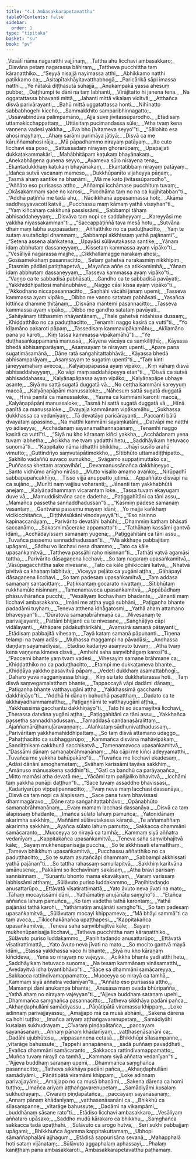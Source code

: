 ```yaml
---
title: "4.1 Ambasakkarapetavatthu"
tableOfContents: false
sidebar:
  order: 1
type: "tipitaka"
basket: "su"
book: "pv"
---
```



<DynamicBreadcrumb />

<Division number="517" book="pv">

<Paragraph number="564" type="verses" book="pv">
_Vesālī nāma nagaratthi vajjīnaṃ,_  
_Tattha ahu licchavi ambasakkaro;_  
_Disvāna petaṃ nagarassa bāhiraṃ,_  
_Tattheva pucchittha taṃ kāraṇatthiko._  

</Paragraph>

</Division>
<Division number="518" book="pv">

<Paragraph number="565" type="verses" book="pv">
_“Seyyā nisajjā nayimassa atthi,_  
_Abhikkamo natthi paṭikkamo ca;_  
_Asitapītakhāyitavatthabhogā,_  
_Paricārikā sāpi imassa natthi._  

</Paragraph>

</Division>
<Division number="519" book="pv">

<Paragraph number="566" type="verses" book="pv">
_Ye ñātakā diṭṭhasutā suhajjā,_  
_Anukampakā yassa ahesuṃ pubbe;_  
_Daṭṭhumpi te dāni na taṃ labhanti,_  
_Virājitatto hi janena tena._  

</Paragraph>

</Division>
<Division number="520" book="pv">

<Paragraph number="567" type="verses" book="pv">
_Na oggatattassa bhavanti mittā,_  
_Jahanti mittā vikalaṃ viditvā;_  
_Atthañca disvā parivārayanti,_  
_Bahū mittā uggatattassa honti._  

</Paragraph>

</Division>
<Division number="521" book="pv">

<Paragraph number="568" type="verses" book="pv">
_Nihīnatto sabbabhogehi kiccho,_  
_Sammakkhito samparibhinnagatto;_  
_Ussāvabindūva palimpamāno,_  
_Ajja suve jīvitassūparodho._  

</Paragraph>

</Division>
<Division number="522" book="pv">

<Paragraph number="569" type="verses" book="pv">
_Etādisaṃ uttamakicchappattaṃ,_  
_Uttāsitaṃ pucimandassa sūle;_  
_‘Atha tvaṃ kena vaṇṇena vadesi yakkha,_  
_Jīva bho jīvitameva seyyo’”ti._  

</Paragraph>

</Division>
<Division number="523" book="pv">

<Paragraph number="570" type="verses" book="pv">
_“Sālohito esa ahosi mayhaṃ,_  
_Ahaṃ sarāmi purimāya jātiyā;_  
_Disvā ca me kāruññamahosi rāja,_  
_Mā pāpadhammo nirayaṃ patāyaṃ._  

</Paragraph>

</Division>
<Division number="524" book="pv">

<Paragraph number="571" type="verses" book="pv">
_Ito cuto licchavi esa poso,_  
_Sattussadaṃ nirayaṃ ghorarūpaṃ;_  
_Upapajjati dukkaṭakammakārī,_  
_Mahābhitāpaṃ kaṭukaṃ bhayānakaṃ._  

</Paragraph>

</Division>
<Division number="525" book="pv">

<Paragraph number="572" type="verses" book="pv">
_Anekabhāgena guṇena seyyo,_  
_Ayameva sūlo nirayena tena;_  
_Ekantadukkhaṃ kaṭukaṃ bhayānakaṃ,_  
_Ekantatibbaṃ nirayaṃ patāyaṃ._  

</Paragraph>

</Division>
<Division number="526" book="pv">

<Paragraph number="573" type="verses" book="pv">
_Idañca sutvā vacanaṃ mameso,_  
_Dukkhūpanīto vijaheyya pāṇaṃ;_  
_Tasmā ahaṃ santike na bhaṇāmi,_  
_Mā me kato jīvitassūparodho”._  

</Paragraph>

</Division>
<Division number="527" book="pv">

<Paragraph number="574" type="verses" book="pv">
_“Aññāto eso purisassa attho,_  
_Aññampi icchāmase pucchituṃ tuvaṃ;_  
_Okāsakammaṃ sace no karosi,_  
_Pucchāma taṃ no na ca kujjhitabban”ti._  

</Paragraph>

</Division>
<Division number="528" book="pv">

<Paragraph number="575" type="verses" book="pv">
_“Addhā paṭiññā me tadā ahu,_  
_Nācikkhanā appasannassa hoti;_  
_Akāmā saddheyyavacoti katvā,_  
_Pucchassu maṃ kāmaṃ yathā visayhan”ti._  

</Paragraph>

</Division>
<Division number="529" book="pv">

<Paragraph number="576" type="verses" book="pv">
_“Yaṃ kiñcahaṃ cakkhunā passissāmi,_  
_Sabbampi tāhaṃ abhisaddaheyyaṃ;_  
_Disvāva taṃ nopi ce saddaheyyaṃ,_  
_Kareyyāsi me yakkha niyassakamman”ti._  

</Paragraph>

</Division>
<Division number="530" book="pv">

<Paragraph number="577" type="verses" book="pv">
_“Saccappaṭiññā tava mesā hotu,_  
_Sutvāna dhammaṃ labha suppasādaṃ;_  
_Aññatthiko no ca paduṭṭhacitto,_  
_Yaṃ te sutaṃ asutañcāpi dhammaṃ;_  
_Sabbampi akkhissaṃ yathā pajānanti”._  

</Paragraph>

</Division>
<Division number="531" book="pv">

<Paragraph number="578" type="verses" book="pv">
_“Setena assena alaṅkatena,_  
_Upayāsi sūlāvutakassa santike;_  
_Yānaṃ idaṃ abbhutaṃ dassaneyyaṃ,_  
_Kissetaṃ kammassa ayaṃ vipāko”ti._  

</Paragraph>

</Division>
<Division number="532" book="pv">

<Paragraph number="579" type="verses" book="pv">
_“Vesāliyā nagarassa majjhe,_  
_Cikkhallamagge narakaṃ ahosi;_  
_Gosīsamekāhaṃ pasannacitto,_  
_Setaṃ gahetvā narakasmiṃ nikkhipiṃ._  

</Paragraph>

</Division>
<Division number="533" book="pv">

<Paragraph number="580" type="verses" book="pv">
_Etasmiṃ pādāni patiṭṭhapetvā,_  
_Mayañca aññe ca atikkamimhā;_  
_Yānaṃ idaṃ abbhutaṃ dassaneyyaṃ,_  
_Tasseva kammassa ayaṃ vipāko”ti._  

</Paragraph>

</Division>
<Division number="534" book="pv">

<Paragraph number="581" type="verses" book="pv">
_“Vaṇṇo ca te sabbadisā pabhāsati,_  
_Gandho ca te sabbadisā pavāyati;_  
_Yakkhiddhipattosi mahānubhāvo,_  
_Naggo cāsi kissa ayaṃ vipāko”ti._  

</Paragraph>

</Division>
<Division number="535" book="pv">

<Paragraph number="582" type="verses" book="pv">
_“Akkodhano niccapasannacitto,_  
_Saṇhāhi vācāhi janaṃ upemi;_  
_Tasseva kammassa ayaṃ vipāko,_  
_Dibbo me vaṇṇo satataṃ pabhāsati._  

</Paragraph>

</Division>
<Division number="536" book="pv">

<Paragraph number="583" type="verses" book="pv">
_Yasañca kittiñca dhamme ṭhitānaṃ,_  
_Disvāna mantemi pasannacitto;_  
_Tasseva kammassa ayaṃ vipāko,_  
_Dibbo me gandho satataṃ pavāyati._  

</Paragraph>

</Division>
<Division number="537" book="pv">

<Paragraph number="584" type="verses" book="pv">
_Sahāyānaṃ titthasmiṃ nhāyantānaṃ,_  
_Thale gahetvā nidahissa dussaṃ;_  
_Khiḍḍatthiko no ca paduṭṭhacitto,_  
_Tenamhi naggo kasirā ca vuttī”ti._  

</Paragraph>

</Division>
<Division number="538" book="pv">

<Paragraph number="585" type="verses" book="pv">
_“Yo kīḷamāno pakaroti pāpaṃ,_  
_Tassedisaṃ kammavipākamāhu;_  
_Akīḷamāno pana yo karoti,_  
_Kiṃ tassa kammassa vipākamāhū”ti._  

</Paragraph>

</Division>
<Division number="539" book="pv">

<Paragraph number="586" type="verses" book="pv">
_“Ye duṭṭhasaṅkappamanā manussā,_  
_Kāyena vācāya ca saṃkiliṭṭhā;_  
_Kāyassa bhedā abhisamparāyaṃ,_  
_Asaṃsayaṃ te nirayaṃ upenti._  

</Paragraph>

</Division>
<Division number="540" book="pv">

<Paragraph number="587" type="verses" book="pv">
_Apare pana sugatimāsamānā,_  
_Dāne ratā saṅgahitattabhāvā;_  
_Kāyassa bhedā abhisamparāyaṃ,_  
_Asaṃsayaṃ te sugatiṃ upentī”ti._  

</Paragraph>

</Division>
<Division number="541" book="pv">

<Paragraph number="588" type="verses" book="pv">
_“Taṃ kinti jāneyyamahaṃ avecca,_  
_Kalyāṇapāpassa ayaṃ vipāko;_  
_Kiṃ vāhaṃ disvā abhisaddaheyyaṃ,_  
_Ko vāpi maṃ saddahāpeyya etan”ti._  

</Paragraph>

</Division>
<Division number="542" book="pv">

<Paragraph number="589" type="verses" book="pv">
_“Disvā ca sutvā abhisaddahassu,_  
_Kalyāṇapāpassa ayaṃ vipāko;_  
_Kalyāṇapāpe ubhaye asante,_  
_Siyā nu sattā sugatā duggatā vā._  

</Paragraph>

</Division>
<Division number="543" book="pv">

<Paragraph number="590" type="verses" book="pv">
_No cettha kammāni kareyyuṃ maccā,_  
_Kalyāṇapāpāni manussaloke;_  
_Nāhesuṃ sattā sugatā duggatā vā,_  
_Hīnā paṇītā ca manussaloke._  

</Paragraph>

</Division>
<Division number="544" book="pv">

<Paragraph number="591" type="verses" book="pv">
_Yasmā ca kammāni karonti maccā,_  
_Kalyāṇapāpāni manussaloke;_  
_Tasmā hi sattā sugatā duggatā vā,_  
_Hīnā paṇītā ca manussaloke._  

</Paragraph>

</Division>
<Division number="545" book="pv">

<Paragraph number="592" type="verses" book="pv">
_Dvayajja kammānaṃ vipākamāhu,_  
_Sukhassa dukkhassa ca vedanīyaṃ;_  
_Tā devatāyo paricārayanti,_  
_Paccanti bālā dvayataṃ apassino._  

</Paragraph>

</Division>
<Division number="546" book="pv">

<Paragraph number="593" type="verses" book="pv">
_Na matthi kammāni sayaṃkatāni,_  
_Datvāpi me natthi yo ādiseyya;_  
_Acchādanaṃ sayanamathannapānaṃ,_  
_Tenamhi naggo kasirā ca vuttī”ti._  

</Paragraph>

</Division>
<Division number="547" book="pv">

<Paragraph number="594" type="verses" book="pv">
_“Siyā nu kho kāraṇaṃ kiñci yakkha,_  
_Acchādanaṃ yena tuvaṃ labhetha;_  
_Ācikkha me tvaṃ yadatthi hetu,_  
_Saddhāyikaṃ hetuvaco suṇomā”ti._  

</Paragraph>

</Division>
<Division number="548" book="pv">

<Paragraph number="595" type="verses" book="pv">
_“Kappitako nāma idhatthi bhikkhu,_  
_Jhāyī susīlo arahā vimutto;_  
_Guttindriyo saṃvutapātimokkho,_  
_Sītibhūto uttamadiṭṭhipatto._  

</Paragraph>

</Division>
<Division number="549" book="pv">

<Paragraph number="596" type="verses" book="pv">
_Sakhilo vadaññū suvaco sumukho,_  
_Svāgamo suppaṭimuttako ca;_  
_Puññassa khettaṃ araṇavihārī,_  
_Devamanussānañca dakkhiṇeyyo._  

</Paragraph>

</Division>
<Division number="550" book="pv">

<Paragraph number="597" type="verses" book="pv">
_Santo vidhūmo anīgho nirāso,_  
_Mutto visallo amamo avaṅko;_  
_Nirūpadhī sabbapapañcakhīṇo,_  
_Tisso vijjā anuppatto jutimā._  

</Paragraph>

</Division>
<Division number="551" book="pv">

<Paragraph number="598" type="verses" book="pv">
_Appaññāto disvāpi na ca sujāno,_  
_Munīti naṃ vajjisu voharanti;_  
_Jānanti taṃ yakkhabhūtā anejaṃ,_  
_Kalyāṇadhammaṃ vicarantaṃ loke._  

</Paragraph>

</Division>
<Division number="552" book="pv">

<Paragraph number="599" type="verses" book="pv">
_Tassa tuvaṃ ekayugaṃ duve vā,_  
_Mamuddisitvāna sace dadetha;_  
_Paṭiggahītāni ca tāni assu,_  
_Mamañca passetha sannaddhadussan”ti._  

</Paragraph>

</Division>
<Division number="553" book="pv">

<Paragraph number="600" type="verses" book="pv">
_“Kasmiṃ padese samaṇaṃ vasantaṃ,_  
_Gantvāna passemu mayaṃ idāni;_  
_Yo majja kaṅkhaṃ vicikicchitañca,_  
_Diṭṭhīvisūkāni vinodayeyyā”ti._  

</Paragraph>

</Division>
<Division number="554" book="pv">

<Paragraph number="601" type="verses" book="pv">
_“Eso nisinno kapinaccanāyaṃ,_  
_Parivārito devatāhi bahūhi;_  
_Dhammiṃ kathaṃ bhāsati saccanāmo,_  
_Sakasmimācerake appamatto”ti._  

</Paragraph>

</Division>
<Division number="555" book="pv">

<Paragraph number="602" type="verses" book="pv">
_“Tathāhaṃ kassāmi gantvā idāni,_  
_Acchādayissaṃ samaṇaṃ yugena;_  
_Paṭiggahitāni ca tāni assu,_  
_Tuvañca passemu sannaddhadussan”ti._  

</Paragraph>

</Division>
<Division number="556" book="pv">

<Paragraph number="603" type="verses" book="pv">
_“Mā akkhaṇe pabbajitaṃ upāgami,_  
_Sādhu vo licchavi nesa dhammo;_  
_Tato ca kāle upasaṅkamitvā,_  
_Tattheva passāhi raho nisinnan”ti._  

</Paragraph>

</Division>
<Division number="557" book="pv">

<Paragraph number="604" type="verses" book="pv">
_Tathāti vatvā agamāsi tattha,_  
_Parivārito dāsagaṇena licchavi;_  
_So taṃ nagaraṃ upasaṅkamitvā,_  
_Vāsūpagacchittha sake nivesane._  

</Paragraph>

</Division>
<Division number="558" book="pv">

<Paragraph number="605" type="verses" book="pv">
_Tato ca kāle gihikiccāni katvā,_  
_Nhatvā pivitvā ca khaṇaṃ labhitvā;_  
_Viceyya peḷāto ca yugāni aṭṭha,_  
_Gāhāpayī dāsagaṇena licchavi._  

</Paragraph>

</Division>
<Division number="559" book="pv">

<Paragraph number="606" type="verses" book="pv">
_So taṃ padesaṃ upasaṅkamitvā,_  
_Taṃ addasa samaṇaṃ santacittaṃ;_  
_Paṭikkantaṃ gocarato nivattaṃ,_  
_Sītibhūtaṃ rukkhamūle nisinnaṃ._  

</Paragraph>

</Division>
<Division number="560" book="pv">

<Paragraph number="607" type="verses" book="pv">
_Tamenamavoca upasaṅkamitvā,_  
_Appābādhaṃ phāsuvihārañca pucchi;_  
_“Vesāliyaṃ licchavihaṃ bhadante,_  
_Jānanti maṃ licchavi ambasakkaro._  

</Paragraph>

</Division>
<Division number="561" book="pv">

<Paragraph number="608" type="verses" book="pv">
_Imāni me aṭṭha yugā subhāni,_  
_Paṭigaṇha bhante padadāmi tuyhaṃ;_  
_Teneva atthena idhāgatosmi,_  
_Yathā ahaṃ attamano bhaveyyan”ti._  

</Paragraph>

</Division>
<Division number="562" book="pv">

<Paragraph number="609" type="verses" book="pv">
_“Dūratova samaṇabrāhmaṇā ca,_  
_Nivesanaṃ te parivajjayanti;_  
_Pattāni bhijjanti ca te nivesane,_  
_Saṅghāṭiyo cāpi vidālayanti._  

</Paragraph>

</Division>
<Division number="563" book="pv">

<Paragraph number="610" type="verses" book="pv">
_Athāpare pādakuṭhārikāhi,_  
_Avaṃsirā samaṇā pātayanti;_  
_Etādisaṃ pabbajitā vihesaṃ,_  
_Tayā kataṃ samaṇā pāpuṇanti._  

</Paragraph>

</Division>
<Division number="564" book="pv">

<Paragraph number="611" type="verses" book="pv">
_Tiṇena telampi na tvaṃ adāsi,_  
_Muḷhassa maggampi na pāvadāsi;_  
_Andhassa daṇḍaṃ sayamādiyāsi,_  
_Etādiso kadariyo asaṃvuto tuvaṃ;_  
_Atha tvaṃ kena vaṇṇena kimeva disvā,_  
_Amhehi saha saṃvibhāgaṃ karosī”ti._  

</Paragraph>

</Division>
<Division number="565" book="pv">

<Paragraph number="612" type="verses" book="pv">
_“Paccemi bhante yaṃ tvaṃ vadesi,_  
_Vihesayiṃ samaṇe brāhmaṇe ca;_  
_Khiḍḍatthiko no ca paduṭṭhacitto,_  
_Etampi me dukkaṭameva bhante._  

</Paragraph>

</Division>
<Division number="566" book="pv">

<Paragraph number="613" type="verses" book="pv">
_Khiḍḍāya yakkho pasavitvā pāpaṃ,_  
_Vedeti dukkhaṃ asamattabhogī;_  
_Daharo yuvā nagganiyassa bhāgī,_  
_Kiṃ su tato dukkhatarassa hoti._  

</Paragraph>

</Division>
<Division number="567" book="pv">

<Paragraph number="614" type="verses" book="pv">
_Taṃ disvā saṃvegamalatthaṃ bhante,_  
_Tappaccayā vāpi dadāmi dānaṃ;_  
_Paṭigaṇha bhante vatthayugāni aṭṭha,_  
_Yakkhassimā gacchantu dakkhiṇāyo”ti._  

</Paragraph>

</Division>
<Division number="568" book="pv">

<Paragraph number="615" type="verses" book="pv">
_“Addhā hi dānaṃ bahudhā pasatthaṃ,_  
_Dadato ca te akkhayadhammamatthu;_  
_Paṭigaṇhāmi te vatthayugāni aṭṭha,_  
_Yakkhassimā gacchantu dakkhiṇāyo”ti._  

</Paragraph>

</Division>
<Division number="569" book="pv">

<Paragraph number="616" type="verses" book="pv">
_Tato hi so ācamayitvā licchavi,_  
_Therassa datvāna yugāni aṭṭha;_  
_Paṭiggahitāni ca tāni assu,_  
_Yakkhañca passetha sannaddhadussaṃ._  

</Paragraph>

</Division>
<Division number="570" book="pv">

<Paragraph number="617" type="verses" book="pv">
_Tamaddasā candanasāralittaṃ,_  
_Ājaññamārūḷhamuḷāravaṇṇaṃ;_  
_Alaṅkataṃ sādhunivatthadussaṃ,_  
_Parivāritaṃ yakkhamahiddhipattaṃ._  

</Paragraph>

</Division>
<Division number="571" book="pv">

<Paragraph number="618" type="verses" book="pv">
_So taṃ disvā attamano udaggo,_  
_Pahaṭṭhacitto ca subhaggarūpo;_  
_Kammañca disvāna mahāvipākaṃ,_  
_Sandiṭṭhikaṃ cakkhunā sacchikatvā._  

</Paragraph>

</Division>
<Division number="572" book="pv">

<Paragraph number="619" type="verses" book="pv">
_Tamenamavoca upasaṅkamitvā,_  
_“Dassāmi dānaṃ samaṇabrāhmaṇānaṃ;_  
_Na cāpi me kiñci adeyyamatthi,_  
_Tuvañca me yakkha bahūpakāro”ti._  

</Paragraph>

</Division>
<Division number="573" book="pv">

<Paragraph number="620" type="verses" book="pv">
_“Tuvañca me licchavi ekadesaṃ,_  
_Adāsi dānāni amoghametaṃ;_  
_Svāhaṃ karissāmi tayāva sakkhiṃ,_  
_Amānuso mānusakena saddhin”ti._  

</Paragraph>

</Division>
<Division number="574" book="pv">

<Paragraph number="621" type="verses" book="pv">
_“Gatī ca bandhū ca parāyaṇañca,_  
_Mitto mamāsi atha devatā me;_  
_Yācāmi taṃ pañjaliko bhavitvā,_  
_Icchāmi taṃ yakkha punāpi daṭṭhun”ti._  

</Paragraph>

</Division>
<Division number="575" book="pv">

<Paragraph number="622" type="verses" book="pv">
_“Sace tuvaṃ assaddho bhavissasi,_  
_Kadariyarūpo vippaṭipannacitto;_  
_Tvaṃ neva maṃ lacchasi dassanāya,_  
_Disvā ca taṃ nopi ca ālapissaṃ._  

</Paragraph>

</Division>
<Division number="576" book="pv">

<Paragraph number="623" type="verses" book="pv">
_Sace pana tvaṃ bhavissasi dhammagāravo,_  
_Dāne rato saṅgahitattabhāvo;_  
_Opānabhūto samaṇabrāhmaṇānaṃ,_  
_Evaṃ mamaṃ lacchasi dassanāya._  

</Paragraph>

</Division>
<Division number="577" book="pv">

<Paragraph number="624" type="verses" book="pv">
_Disvā ca taṃ ālapissaṃ bhadante,_  
_Imañca sūlato lahuṃ pamuñca;_  
_Yatonidānaṃ akarimha sakkhiṃ,_  
_Maññāmi sūlāvutakassa kāraṇā._  

</Paragraph>

</Division>
<Division number="578" book="pv">

<Paragraph number="625" type="verses" book="pv">
_Te aññamaññaṃ akarimha sakkhiṃ,_  
_Ayañca sūlato lahuṃ pamutto;_  
_Sakkacca dhammāni samācaranto,_  
_Mucceyya so nirayā ca tamhā;_  
_Kammaṃ siyā aññatra vedanīyaṃ._  

</Paragraph>

</Division>
<Division number="579" book="pv">

<Paragraph number="626" type="verses" book="pv">
_Kappitakañca upasaṅkamitvā,_  
_Teneva saha saṃvibhajitvā kāle;_  
_Sayaṃ mukhenūpanisajja puccha,_  
_So te akkhissati etamatthaṃ._  

</Paragraph>

</Division>
<Division number="580" book="pv">

<Paragraph number="627" type="verses" book="pv">
_Tameva bhikkhuṃ upasaṅkamitvā,_  
_Pucchassu aññatthiko no ca paduṭṭhacitto;_  
_So te sutaṃ asutañcāpi dhammaṃ,_  
_Sabbampi akkhissati yathā pajānan”ti._  

</Paragraph>

</Division>
<Division number="581" book="pv">

<Paragraph number="628" type="verses" book="pv">
_So tattha rahassaṃ samullapitvā,_  
_Sakkhiṃ karitvāna amānusena;_  
_Pakkāmi so licchavīnaṃ sakāsaṃ,_  
_Atha bravi parisaṃ sannisinnaṃ._  

</Paragraph>

</Division>
<Division number="582" book="pv">

<Paragraph number="629" type="verses" book="pv">
_“Suṇantu bhonto mama ekavākyaṃ,_  
_Varaṃ varissaṃ labhissāmi atthaṃ;_  
_Sūlāvuto puriso luddakammo,_  
_Paṇihitadaṇḍo anusattarūpo._  

</Paragraph>

</Division>
<Division number="583" book="pv">

<Paragraph number="630" type="verses" book="pv">
_Ettāvatā vīsatirattimattā,_  
_Yato āvuto neva jīvati na mato;_  
_Tāhaṃ mocayissāmi dāni,_  
_Yathāmatiṃ anujānātu saṃgho”ti._  

</Paragraph>

</Division>
<Division number="584" book="pv">

<Paragraph number="631" type="verses" book="pv">
_“Etañca aññañca lahuṃ pamuñca,_  
_Ko taṃ vadetha tathā karontaṃ;_  
_Yathā pajānāsi tathā karohi,_  
_Yathāmatiṃ anujānāti saṃgho”ti._  

</Paragraph>

</Division>
<Division number="585" book="pv">

<Paragraph number="632" type="verses" book="pv">
_So taṃ padesaṃ upasaṅkamitvā,_  
_Sūlāvutaṃ mocayi khippameva;_  
_“Mā bhāyi sammā”ti ca taṃ avoca,_  
_Tikicchakānañca upaṭṭhapesi._  

</Paragraph>

</Division>
<Division number="586" book="pv">

<Paragraph number="633" type="verses" book="pv">
_“Kappitakañca upasaṅkamitvā,_  
_Teneva saha saṃvibhajitvā kāle;_  
_Sayaṃ mukhenūpanisajja licchavi,_  
_Tatheva pucchittha naṃ kāraṇatthiko._  

</Paragraph>

</Division>
<Division number="587" book="pv">

<Paragraph number="634" type="verses" book="pv">
_Sūlāvuto puriso luddakammo,_  
_Paṇihitadaṇḍo anusattarūpo;_  
_Ettāvatā vīsatirattimattā,_  
_Yato āvuto neva jīvati na mato._  

</Paragraph>

</Division>
<Division number="588" book="pv">

<Paragraph number="635" type="verses" book="pv">
_So mocito gantvā mayā idāni,_  
_Etassa yakkhassa vaco hi bhante;_  
_Siyā nu kho kāraṇaṃ kiñcideva,_  
_Yena so nirayaṃ no vajeyya._  

</Paragraph>

</Division>
<Division number="589" book="pv">

<Paragraph number="636" type="verses" book="pv">
_Ācikkha bhante yadi atthi hetu,_  
_Saddhāyikaṃ hetuvaco suṇoma;_  
_Na tesaṃ kammānaṃ vināsamatthi,_  
_Avedayitvā idha byantibhāvo”ti._  

</Paragraph>

</Division>
<Division number="590" book="pv">

<Paragraph number="637" type="verses" book="pv">
_“Sace sa dhammāni samācareyya,_  
_Sakkacca rattindivamappamatto;_  
_Mucceyya so nirayā ca tamhā,_  
_Kammaṃ siyā aññatra vedanīyan”ti._  

</Paragraph>

</Division>
<Division number="591" book="pv">

<Paragraph number="638" type="verses" book="pv">
_“Aññāto eso purisassa attho,_  
_Mamampi dāni anukampa bhante;_  
_Anusāsa maṃ ovada bhūripañña,_  
_Yathā ahaṃ no nirayaṃ vajeyyan”ti._  

</Paragraph>

</Division>
<Division number="592" book="pv">

<Paragraph number="639" type="verses" book="pv">
_“Ajjeva buddhaṃ saraṇaṃ upehi,_  
_Dhammañca saṃghañca pasannacitto;_  
_Tatheva sikkhāya padāni pañca,_  
_Akhaṇḍaphullāni samādiyassu._  

</Paragraph>

</Division>
<Division number="593" book="pv">

<Paragraph number="640" type="verses" book="pv">
_Pāṇātipātā viramassu khippaṃ,_  
_Loke adinnaṃ parivajjayassu;_  
_Amajjapo mā ca musā abhāṇī,_  
_Sakena dārena ca hohi tuṭṭho;_  
_Imañca ariyaṃ aṭṭhaṅgavarenupetaṃ,_  
_Samādiyāhi kusalaṃ sukhudrayaṃ._  

</Paragraph>

</Division>
<Division number="594" book="pv">

<Paragraph number="641" type="verses" book="pv">
_Cīvaraṃ piṇḍapātañca,_  
_paccayaṃ sayanāsanaṃ;_  
_Annaṃ pānaṃ khādanīyaṃ,_  
_vatthasenāsanāni ca;_  
_Dadāhi ujubhūtesu,_  
_vippasannena cetasā._  

</Paragraph>

</Division>
<Division number="595" book="pv">

<Paragraph number="642" type="verses" book="pv">
_Bhikkhūpi sīlasampanne,_  
_vītarāge bahussute;_  
_Tappehi annapānena,_  
_sadā puññaṃ pavaḍḍhati._  

</Paragraph>

</Division>
<Division number="596" book="pv">

<Paragraph number="643" type="verses" book="pv">
_Evañca dhammāni samācaranto,_  
_Sakkacca rattindivamappamatto;_  
_Muñca tuvaṃ nirayā ca tamhā,_  
_Kammaṃ siyā aññatra vedanīyan”ti._  

</Paragraph>

</Division>
<Division number="597" book="pv">

<Paragraph number="644" type="verses" book="pv">
_“Ajjeva buddhaṃ saraṇaṃ upemi,_  
_Dhammañca saṃghañca pasannacitto;_  
_Tatheva sikkhāya padāni pañca,_  
_Akhaṇḍaphullāni samādiyāmi._  

</Paragraph>

</Division>
<Division number="598" book="pv">

<Paragraph number="645" type="verses" book="pv">
_Pāṇātipātā viramāmi khippaṃ,_  
_Loke adinnaṃ parivajjayāmi;_  
_Amajjapo no ca musā bhaṇāmi,_  
_Sakena dārena ca homi tuṭṭho;_  
_Imañca ariyaṃ aṭṭhaṅgavarenupetaṃ,_  
_Samādiyāmi kusalaṃ sukhudrayaṃ._  

</Paragraph>

</Division>
<Division number="599" book="pv">

<Paragraph number="646" type="verses" book="pv">
_Cīvaraṃ piṇḍapātañca,_  
_paccayaṃ sayanāsanaṃ;_  
_Annaṃ pānaṃ khādanīyaṃ,_  
_vatthasenāsanāni ca._  

</Paragraph>

</Division>
<Division number="600" book="pv">

<Paragraph number="647" type="verses" book="pv">
_Bhikkhū ca sīlasampanne,_  
_vītarāge bahussute;_  
_Dadāmi na vikampāmi,_  
_buddhānaṃ sāsane rato”ti._  

</Paragraph>

</Division>
<Division number="601" book="pv">

<Paragraph number="648" type="verses" book="pv">
_Etādiso licchavi ambasakkaro,_  
_Vesāliyaṃ aññataro upāsako;_  
_Saddho mudū kārakaro ca bhikkhu,_  
_Saṃghañca sakkacca tadā upaṭṭhahi._  

</Paragraph>

</Division>
<Division number="602" book="pv">

<Paragraph number="649" type="verses" book="pv">
_Sūlāvuto ca arogo hutvā,_  
_Serī sukhī pabbajjaṃ upāgami;_  
_Bhikkhuñca āgamma kappitakuttamaṃ,_  
_Ubhopi sāmaññaphalāni ajjhaguṃ._  

</Paragraph>

</Division>
<Division number="603" book="pv">

<Paragraph number="650" type="verses" book="pv">
_Etādisā sappurisāna sevanā,_  
_Mahapphalā hoti sataṃ vijānataṃ;_  
_Sūlāvuto aggaphalaṃ aphassayi,_  
_Phalaṃ kaniṭṭhaṃ pana ambasakkaroti._  


</Paragraph>
</Division>

<Paragraph number="651" type="center" book="pv">
Ambasakkarapetavatthu paṭhamaṃ.
</Paragraph>